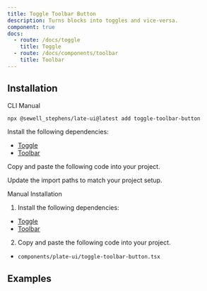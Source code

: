```yaml
---
title: Toggle Toolbar Button
description: Turns blocks into toggles and vice-versa.
component: true
docs:
  - route: /docs/toggle
    title: Toggle
  - route: /docs/components/toolbar
    title: Toolbar
---
```


## Installation

<Tabs defaultValue="cli">

<TabsList>
<TabsTrigger value="cli">CLI</TabsTrigger>
<TabsTrigger value="manual">Manual</TabsTrigger>
</TabsList>
<TabsContent value="cli">

```bash
npx @sewell_stephens/late-ui@latest add toggle-toolbar-button
```

</TabsContent>

<TabsContent value="manual">

<Steps>

<Step>

Install the following dependencies:

- [Toggle](/docs/toggle)
- [Toolbar](/docs/components/toolbar)

</Step>

<Step>

Copy and paste the following code into your project.

</Step>

<ComponentSource name="toggle-toolbar-button" />

<Step>

Update the import paths to match your project setup.

</Step>

</Steps>

</TabsContent>

</Tabs>

<Accordion type="single" collapsible>
<AccordionItem value="manual-installation">
<AccordionTrigger>Manual Installation</AccordionTrigger>
<AccordionContent>

1. Install the following dependencies:

- [Toggle](/docs/toggle)
- [Toolbar](/docs/components/toolbar)

2. Copy and paste the following code into your project.

- `components/plate-ui/toggle-toolbar-button.tsx`

<ComponentSource name="toggle-toolbar-button" />

</AccordionContent>

</AccordionItem>
</Accordion>

## Examples

<ComponentPreview name="playground-demo" id="toggle" />

<ComponentSource src="../../templates/plate-playground-template/src/components/plate-ui/fixed-toolbar-buttons.tsx" />
